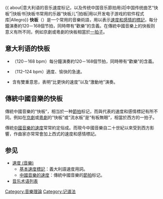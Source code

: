 <!-- 主要牵涉各个不同章节及不同条目，依WP:D指引，[[维基百科：消歧义#使用Otheruseslist模板，不建立消歧義頁|维基百科：消歧义#使用Otheruseslist模板，不建立消歧義頁]] -->
{{ about|意大利语的音乐速度标记，以及传统中国音乐節拍用词|中国传统曲艺“快板”|快板书|快板书常用的乐器“快板儿”|拍板|用以开发电子游戏的软件程式库|Allegro}}
{{Wiktionary|快板}}
{{Commonscat|Allegro (music)}}
'''快板'''（{{lang-it|Allegro}}）是一个常用的音樂術語，用以表示[[速度_(音樂)#基本速度標記|速度和感情的標記]]，每分鐘演奏約120－168個节拍，同時帶有“歡樂”的含義。在傳統中國音樂上的快板则意义有所不同，例如京劇或粵劇的快板相當於[[节拍|一拍子]]。
== 意大利语的快板 ==
*{{lang|it|Allegro}}（120－168 bpm）每分鐘演奏約120－168個节拍，同時帶有“歡樂”的含義。
* {{lang|it|Allegro moderato}}（112–124 bpm）適度、愉快的急速。
* {{lang|it|Allegro agitato：agitato}}含有雙重意思，表明“比{{lang|it|Allegro}}更快的速度”以及“激動地”演奏。

== 傳統中國音樂的快板 ==
傳統中國音樂的“快板”，相当於一种[[节拍|節拍]]标记，而與{{lang|it|Allegro}}代表的速度和感情標記有所不同。例如在[[京劇|京劇]]或[[粵劇|粵劇]]的“快板”或“流水板”是“有板無眼”，相當於西方的一拍子。

傳統[[速度_(音樂)#中國音樂的速度|中國音樂的速度]]常常約定俗成。而現今中國音樂自二十世紀以來受到西方影響，作曲家亦常常會加上西式的速度和感情標記。

==参见==
{{Wiktionary|Allegro|Allegro德语的中文解释}}
{{Wiktionary|en:allegro|allegro意大利语、法语、英语}}
* [[速度_(音樂)|速度 (音樂)]]
** [[速度_(音樂)#基本速度標記|基本速度標記]]：義大利語速度用詞。
** [[速度_(音樂)#中國音樂的速度|中國音樂的速度]]：傳統中國音樂的[[节拍|節拍]]标记。
* [[音乐术语列表|音乐术语列表]]
<!-- 
==腳注==
{{reflist|2}}
-->

{{classical-music-stub}}

{{DEFAULTSORT:Allegro}}
[[Category:音樂理論|Category:音樂理論]]
[[Category:记谱法|Category:记谱法]]